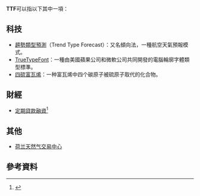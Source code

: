 '''TTF'''可以指以下其中一項：

== 科技 ==
* [[趨勢類型預測|趨勢類型預測]]（Trend Type Forecast）：又名傾向法，一種航空天氣預報模式。
* [[TrueType|TrueTypeFont]]：一種由美國蘋果公司和微軟公司共同開發的電腦輪廓字體類型標準。
* [[四硫富瓦烯|四硫富瓦烯]]：一种富瓦烯中四个碳原子被硫原子取代的化合物。

== 財經 ==
* [[定期貸款融資|定期貸款融資]]<ref>{{Cite web |url=http://www.tricor.com.hk/webservice/000288/file/announcement/tc/C_Ann_20111121.pdf |title=存档副本 |accessdate=2011-12-06 |archive-date=2019-02-18 |archive-url=https://web.archive.org/web/20190218023521/https://www.tricor.com.hk/webservice/000288/file/announcement/tc/C_Ann_20111121.pdf |dead-url=no }}</ref>
== 其他 ==
*[[荷兰天然气交易中心|荷兰天然气交易中心]]

== 參考資料 ==
{{reflist}}

{{disambig|cat=三字拉丁字母縮寫消歧義}}